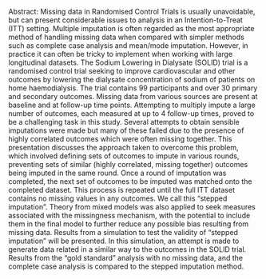 Abstract: Missing data in Randomised Control Trials is usually
unavoidable, but can present considerable issues to analysis in an
Intention-to-Treat (ITT) setting. Multiple imputation is often regarded
as the most appropriate method of handling missing data when compared
with simpler methods such as complete case analysis and mean/mode
imputation. However, in practice it can often be tricky to implement
when working with large longitudinal datasets. The Sodium Lowering in
Dialysate (SOLID) trial is a randomised control trial seeking to improve
cardiovascular and other outcomes by lowering the dialysate
concentration of sodium of patients on home haemodialysis. The trial
contains 99 participants and over 30 primary and secondary outcomes.
Missing data from various sources are present at baseline and at
follow-up time points. Attempting to multiply impute a large number of
outcomes, each measured at up to 4 follow-up times, proved to be a
challenging task in this study. Several attempts to obtain sensible
imputations were made but many of these failed due to the presence of
highly correlated outcomes which were often missing together. This
presentation discusses the approach taken to overcome this problem,
which involved defining sets of outcomes to impute in various rounds,
preventing sets of similar (highly correlated, missing together)
outcomes being imputed in the same round. Once a round of imputation was
completed, the next set of outcomes to be imputed was matched onto the
completed dataset. This process is repeated until the full ITT dataset
contains no missing values in any outcomes. We call this “stepped
imputation”. Theory from mixed models was also applied to seek measures
associated with the missingness mechanism, with the potential to include
them in the final model to further reduce any possible bias resulting
from missing data. Results from a simulation to test the validity of
“stepped imputation” will be presented. In this simulation, an attempt
is made to generate data related in a similar way to the outcomes in the
SOLID trial. Results from the “gold standard” analysis with no missing
data, and the complete case analysis is compared to the stepped
imputation method.
